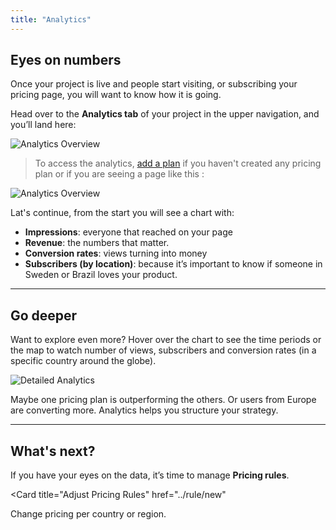 ```yaml
---
title: "Analytics"
---
```


## Eyes on numbers

Once your project is live and people start visiting, or subscribing your pricing page, you will want to know how it is going.

Head over to the **Analytics tab** of your project in the upper navigation, and you’ll land here:

![Analytics Overview](/imgs/analytics-page.png)

> To access the analytics, [add a plan](../plan/new) if you haven't created any pricing plan or if you are seeing a page like this :

![Analytics Overview](/imgs/projects-default.png)

Lat's continue, from the start you will see a chart with:
- **Impressions**: everyone that reached on your page
- **Revenue**: the numbers that matter.
- **Conversion rates**: views turning into money
- **Subscribers (by location)**: because it’s important to know if someone in Sweden or Brazil loves your product.

---

## Go deeper

Want to explore even more? Hover over the chart to see the time periods or the map to watch number of views, subscribers and conversion rates (in a specific country around the globe).

![Detailed Analytics](/imgs/map-hover.png)

Maybe one pricing plan is outperforming the others. Or users from Europe are converting more. Analytics helps you structure your strategy.

---

## What's next?

If you have your eyes on the data, it’s time to manage **Pricing rules**.

<Card
  title="Adjust Pricing Rules"
  href="../rule/new"
>
  Change pricing per country or region.
</Card>
